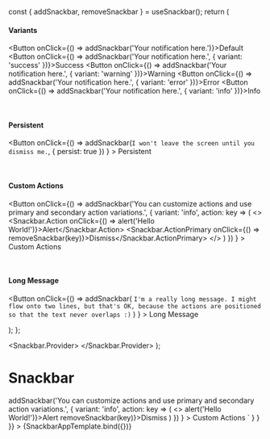 
<Meta title="Components/Snackbars" component={Snackbar} />

  const { addSnackbar, removeSnackbar } = useSnackbar();
  return (
    <div className="snackbars-stories">
      <h4>Variants</h4>
      <p>
        <Button onClick={() => addSnackbar('Your notification here.')}>Default</Button>
        <Button onClick={() => addSnackbar('Your notification here.', { variant: 'success' })}>Success</Button>
        <Button onClick={() => addSnackbar('Your notification here.', { variant: 'warning' })}>Warning</Button>
        <Button onClick={() => addSnackbar('Your notification here.', { variant: 'error' })}>Error</Button>
        <Button onClick={() => addSnackbar('Your notification here.', { variant: 'info' })}>Info</Button>
      </p>
      <br />
      <h4>Persistent</h4>
      <p>
        <Button
          onClick={() =>
            addSnackbar(`I won't leave the screen until you dismiss me.`, {
              persist: true
            })
          }
        >
          Persistent
        </Button>
      </p>
      <br />
      <h4>Custom Actions</h4>
      <p>
        <Button
          onClick={() =>
            addSnackbar('You can customize actions and use primary and secondary action variations.', {
              variant: 'info',
              action: key => (
                <>
                  <Snackbar.Action onClick={() => alert('Hello World!')}>Alert</Snackbar.Action>
                  <Snackbar.ActionPrimary onClick={() => removeSnackbar(key)}>Dismiss</Snackbar.ActionPrimary>
                </>
              )
            })
          }
        >
          Custom Actions
        </Button>
      </p>
      <br />
      <h4>Long Message</h4>
      <p>
        <Button
          onClick={() =>
            addSnackbar(
              `I'm a really long message. I might flow onto two lines, but that's OK, because the actions are positioned so that the text never overlaps :)`
            )
          }
        >
          Long Message
        </Button>
      </p>
    </div>
  );
};

  <Snackbar.Provider>
    <SnackbarTemplate />
  </Snackbar.Provider>
);

# Snackbar

<Canvas>
  <Story
    name="Snackbars"
    parameters={{
      docs: {
        source: {
          code: dedent`
          const { addSnackbar, removeSnackbar } = useSnackbar();
          <Button
            onClick={() =>
              addSnackbar('You can customize actions and use primary and secondary action variations.', {
                variant: 'info',
                action: key => (
                  <>
                    <Snackbar.Action onClick={() => alert('Hello World!')}>Alert</Snackbar.Action>
                    <Snackbar.ActionPrimary onClick={() => removeSnackbar(key)}>Dismiss</Snackbar.ActionPrimary>
                  </>
                )
              })
            }
          >
            Custom Actions
          </Button>
          `
        }
      }
    }}
  >
    {SnackbarAppTemplate.bind({})}
  </Story>
  <ArgsTable of={Snackbar} />
</Canvas>
